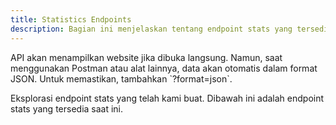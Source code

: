 ```yaml
---
title: Statistics Endpoints
description: Bagian ini menjelaskan tentang endpoint stats yang tersedia.
---
```


<Note type="danger" title="Perhatian">
 API akan menampilkan website jika dibuka langsung. Namun, saat menggunakan Postman atau alat lainnya, data akan otomatis dalam format JSON. Untuk memastikan, tambahkan `?format=json`.
</Note>

Eksplorasi endpoint stats yang telah kami buat. Dibawah ini adalah endpoint stats yang tersedia saat ini.

<Outlet path="/getting-started/stats" />